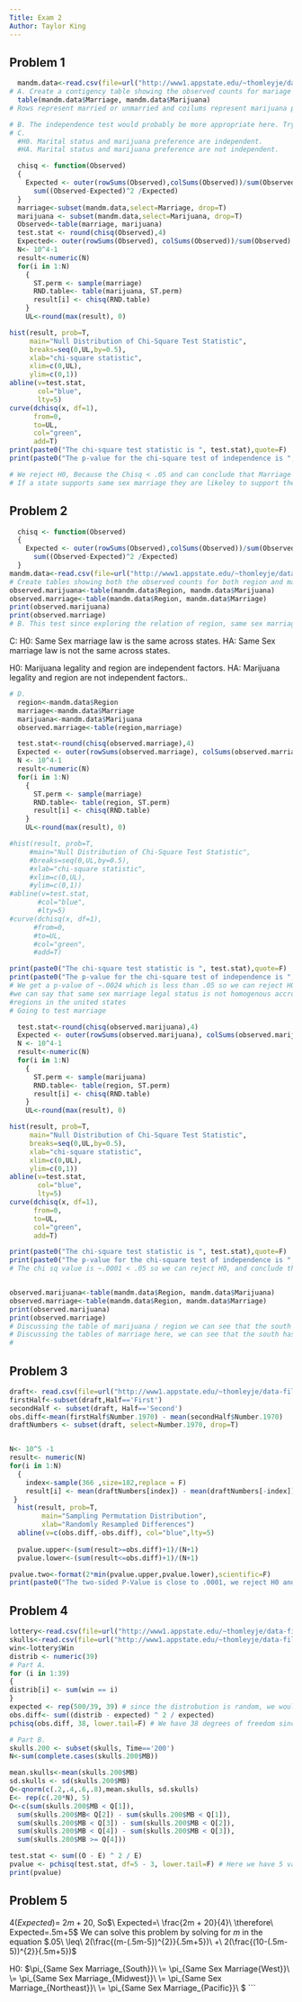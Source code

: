 ```yaml
--- 
Title: Exam 2
Author: Taylor King
---
```


Problem 1 
---
```r
  mandm.data<-read.csv(file=url("http://www1.appstate.edu/~thomleyje/data-files/MandM.csv"))
# A. Create a contigency table showing the observed counts for mariage vs marijuana preference
  table(mandm.data$Marriage, mandm.data$Marijuana)
# Rows represent married or unmarried and coilums represent marijuana preference

# B. The independence test would probably be more appropriate here. Trying to decide whether marittal status and marijuana preference are independent
# C.
  #H0. Marital status and marijuana preference are independent.
  #HA. Marital status and marijuana preference are not independent.

  chisq <- function(Observed)
  {
    Expected <- outer(rowSums(Observed),colSums(Observed))/sum(Observed)
      sum((Observed-Expected)^2 /Expected)
  }
  marriage<-subset(mandm.data,select=Marriage, drop=T)
  marijuana <- subset(mandm.data,select=Marijuana, drop=T)
  Observed<-table(marriage, marijuana)
  test.stat <- round(chisq(Observed),4)
  Expected<- outer(rowSums(Observed), colSums(Observed))/sum(Observed)
  N<- 10^4-1
  result<-numeric(N)
  for(i in 1:N)
    {
      ST.perm <- sample(marriage)
      RND.table<- table(marijuana, ST.perm)
      result[i] <- chisq(RND.table)
    }
    UL<-round(max(result), 0)

hist(result, prob=T,
     main="Null Distribution of Chi-Square Test Statistic",
     breaks=seq(0,UL,by=0.5),
     xlab="chi-square statistic", 
     xlim=c(0,UL),
     ylim=c(0,1))
abline(v=test.stat,
       col="blue",
       lty=5)   
curve(dchisq(x, df=1), 
      from=0, 
      to=UL, 
      col="green", 
      add=T) 
print(paste0("The chi-square test statistic is ", test.stat),quote=F)
print(paste0("The p-value for the chi-square test of independence is ",format((sum(result >= test.stat) + 1)/(N + 1),scientific=F)),quote=F)

# We reject H0, Because the Chisq < .05 and can conclude that Marriage and Marijana preference are not independent.
# If a state supports same sex marriage they are likeley to support the use of medicinal marijuana.
```

Problem 2 
---
``` r
  chisq <- function(Observed)
  {
    Expected <- outer(rowSums(Observed),colSums(Observed))/sum(Observed)
      sum((Observed-Expected)^2 /Expected)
  }
mandm.data<-read.csv(file=url("http://www1.appstate.edu/~thomleyje/data-files/MandM.csv"))
# Create tables showing both the observed counts for both region and marijuana
observed.marijuana<-table(mandm.data$Region, mandm.data$Marijuana)
observed.marriage<-table(mandm.data$Region, mandm.data$Marriage)
print(observed.marijuana)
print(observed.marriage)
# B. This test since exploring the relation of region, same sex marriage law and medicanal marijauana would be a test of homogeneity since we want to explore wheter or not the data is consistant accreoss region
```



C: 
H0: Same Sex marriage law is the same across states. 
HA: Same Sex marriage law is not the same across states.

H0: Marijuana legality and region are independent factors.
HA: Marijuana legality and region are not independent factors..
```r
# D.
  region<-mandm.data$Region
  marriage<-mandm.data$Marriage
  marijuana<-mandm.data$Marijuana
  observed.marriage<-table(region,marriage)

  test.stat<-round(chisq(observed.marriage),4)
  Expected <- outer(rowSums(observed.marriage), colSums(observed.marriage))/ sum(observed.marriage)
  N <- 10^4-1
  result<-numeric(N)
  for(i in 1:N)
    {
      ST.perm <- sample(marriage)
      RND.table<- table(region, ST.perm)
      result[i] <- chisq(RND.table)
    }
    UL<-round(max(result), 0)

#hist(result, prob=T,
     #main="Null Distribution of Chi-Square Test Statistic",
     #breaks=seq(0,UL,by=0.5),
     #xlab="chi-square statistic", 
     #xlim=c(0,UL),
     #ylim=c(0,1))
#abline(v=test.stat,
       #col="blue",
       #lty=5)   
#curve(dchisq(x, df=1), 
      #from=0, 
      #to=UL, 
      #col="green", 
      #add=T) 

print(paste0("The chi-square test statistic is ", test.stat),quote=F)
print(paste0("The p-value for the chi-square test of independence is ",format((sum(result >= test.stat) + 1)/(N + 1),scientific=F)),quote=F)
# We get a p-value of ~.0024 which is less than .05 so we can reject H0
#we can say that same sex marriage legal status is not homogenous accross 
#regions in the united states 
# Going to test marriage 

  test.stat<-round(chisq(observed.marijuana),4)
  Expected <- outer(rowSums(observed.marijuana), colSums(observed.marijuana))/ sum(observed.marijuana)
  N <- 10^4-1
  result<-numeric(N)
  for(i in 1:N)
    {
      ST.perm <- sample(marijuana)
      RND.table<- table(region, ST.perm)
      result[i] <- chisq(RND.table)
    }
    UL<-round(max(result), 0)

hist(result, prob=T,
     main="Null Distribution of Chi-Square Test Statistic",
     breaks=seq(0,UL,by=0.5),
     xlab="chi-square statistic", 
     xlim=c(0,UL),
     ylim=c(0,1))
abline(v=test.stat,
       col="blue",
       lty=5)   
curve(dchisq(x, df=1), 
      from=0, 
      to=UL, 
      col="green", 
      add=T) 

print(paste0("The chi-square test statistic is ", test.stat),quote=F)
print(paste0("The p-value for the chi-square test of independence is ",format((sum(result >= test.stat) + 1)/(N + 1),scientific=F)),quote=F)
# The chi sq value is ~.0001 < .05 so we can reject H0, and conclude that law of medicinal marijuana is not homogenous accross regions.


observed.marijuana<-table(mandm.data$Region, mandm.data$Marijuana)
observed.marriage<-table(mandm.data$Region, mandm.data$Marriage)
print(observed.marijuana)
print(observed.marriage)
# Discussing the table of marijuana / region we can see that the south is the number of the highest number of states where medicinal marijuana is still illegal.
# Discussing the tables of marriage here, we can see that the south has the fewest number of states where same sex marriage is legal. In the North East the number is the highest.
# 
```

Problem 3
---

``` r
draft<- read.csv(file=url("http://www1.appstate.edu/~thomleyje/data-files/Draft.csv"))
firstHalf<-subset(draft,Half=='First')
secondHalf <- subset(draft, Half=='Second')
obs.diff<-mean(firstHalf$Number.1970) - mean(secondHalf$Number.1970)
draftNumbers <- subset(draft, select=Number.1970, drop=T)


N<- 10^5 -1 
result<- numeric(N) 
for(i in 1:N)
  {
    index<-sample(366 ,size=182,replace = F)
    result[i] <- mean(draftNumbers[index]) - mean(draftNumbers[-index])
 }
  hist(result, prob=T,
        main="Sampling Permutation Distribution",
        xlab="Randomly Resampled Differences")
  abline(v=c(obs.diff,-obs.diff), col="blue",lty=5)
  
  pvalue.upper<-(sum(result>=obs.diff)+1)/(N+1)
  pvalue.lower<-(sum(result<=obs.diff)+1)/(N+1)

pvalue.two<-format(2*min(pvalue.upper,pvalue.lower),scientific=F)
print(paste0("The two-sided P-Value is close to .0001, we reject H0 and conclude that the distrobution of draft numbers, the numbers from the First half of the year are significantlly greater than the numbers from the second half:", pvalue.two),quote=F)
```

Problem 4
---
``` r
lottery<-read.csv(file=url("http://www1.appstate.edu/~thomleyje/data-files/Lottery.csv"))
skulls<-read.csv(file=url("http://www1.appstate.edu/~thomleyje/data-files/EgyptianSkullsA.csv"))
win<-lottery$Win
distrib <- numeric(39)
# Part A.
for (i in 1:39)
{
distrib[i] <- sum(win == i)
}
expected <- rep(500/39, 39) # since the distrobution is random, we would expect to see 500/39 of each number.. 
obs.diff<- sum((distrib - expected) ^ 2 / expected)
pchisq(obs.diff, 38, lower.tail=F) # We have 38 degrees of freedom since our DF is equal to N -1 

# Part B. 
skulls.200 <- subset(skulls, Time=='200')
N<-sum(complete.cases(skulls.200$MB))

mean.skulls<-mean(skulls.200$MB)
sd.skulls <- sd(skulls.200$MB)
Q<-qnorm(c(.2,.4,.6,.8),mean.skulls, sd.skulls)
E<- rep(c(.20*N), 5)
O<-c(sum(skulls.200$MB < Q[1]), 
  sum(skulls.200$MB< Q[2]) - sum(skulls.200$MB < Q[1]), 
  sum(skulls.200$MB < Q[3]) - sum(skulls.200$MB < Q[2]),
  sum(skulls.200$MB < Q[4]) - sum(skulls.200$MB < Q[3]),
  sum(skulls.200$MB >= Q[4]))

test.stat <- sum((O - E) ^ 2 / E)
pvalue <- pchisq(test.stat, df=5 - 3, lower.tail=F) # Here we have 5 variables we are using computed mean and sd 
print(pvalue)
```
Problem 5 
---
$4(Expected)=\ 2m + 20$, So$\ Expected=\ \frac{2m + 20}{4}\ \therefore\ Expected=.5m+5$
We can solve this problem by solving for $m$ in the equation $.05\ \leq\ 2(\frac{(m-(.5m-5))^{2}}{.5m+5})\ +\ 2(\frac{(10-(.5m-5))^{2}}{.5m+5})$

H0: $\pi_{Same Sex Marriage_{South}}\ \= \pi_{Same Sex Marriage{West}}\ \= \pi_{Same Sex Marriage_{Midwest}}\ \= \pi_{Same Sex Marriage_{Northeast}}\ \= \pi_{Same Sex Marriage_{Pacific}}\ $
```
